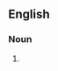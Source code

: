 {{also|middle-of-the-roaders}}

==English==

===Noun===
{{head|en|noun form}}

# {{plural of|middleoftheroader|lang=en}}
